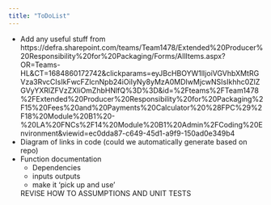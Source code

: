 ```yaml
---
title: "ToDoList"
---
```


- Add any useful stuff from https://defra.sharepoint.com/teams/Team1478/Extended%20Producer%20Responsibility%20for%20Packaging/Forms/AllItems.aspx?OR=Teams-HL&CT=1684860172742&clickparams=eyJBcHBOYW1lIjoiVGVhbXMtRGVza3RvcCIsIkFwcFZlcnNpb24iOiIyNy8yMzA0MDIwMjcwNSIsIkhhc0ZlZGVyYXRlZFVzZXIiOmZhbHNlfQ%3D%3D&id=%2Fteams%2FTeam1478%2FExtended%20Producer%20Responsibility%20for%20Packaging%2F15%20Fees%20and%20Payments%20Calculator%20%28FPC%29%2F18%20Module%20B1%20-%20LA%20FNCs%2F14%20Module%20B1%20Admin%2FCoding%20Environment&viewid=ec0dda87-c649-45d1-a9f9-150ad0e349b4
- Diagram of links in code (could we automatically generate based on repo)
- Function documentation 
    - Dependencies
    - inputs outputs
    - make it 'pick up and use'
    
    REVISE HOW TO ASSUMPTIONS AND UNIT TESTS